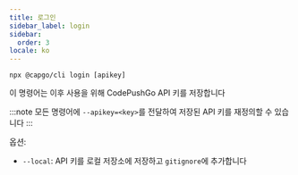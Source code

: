 ```yaml
---
title: 로그인
sidebar_label: login
sidebar:
  order: 3
locale: ko
---
```


`npx @capgo/cli login [apikey]`

이 명령어는 이후 사용을 위해 CodePushGo API 키를 저장합니다

:::note
모든 명령어에 `--apikey=<key>`를 전달하여 저장된 API 키를 재정의할 수 있습니다
:::

옵션:

- `--local`: API 키를 로컬 저장소에 저장하고 `gitignore`에 추가합니다
